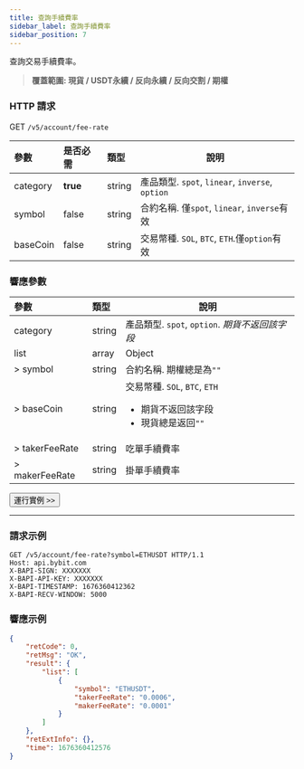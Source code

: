 ```yaml
---
title: 查詢手續費率
sidebar_label: 查詢手續費率
sidebar_position: 7
---
```

查詢交易手續費率。
> **覆蓋範圍: 現貨 / USDT永續 / 反向永續 / 反向交割 / 期權**

### HTTP 請求
GET `/v5/account/fee-rate`

| 參數 | 是否必需 | 類型 | 說明|
|:----- |:-------|:-----|------ |
|category |**true** |string |產品類型. `spot`, `linear`, `inverse`, `option`|
|symbol |false |string |合約名稱. 僅`spot`, `linear`, `inverse`有效|
|baseCoin |false |string |交易幣種. `SOL`, `BTC`, `ETH`.僅`option`有效|

### 響應參數
| 參數 | 類型 | 說明|
|:----- |:-----|----- |
|category |string |產品類型. `spot`, `option`. _期貨不返回該字段_ |
|list |array |Object |
|> symbol |string |合約名稱. 期權總是為`""` |
|> baseCoin |string |交易幣種. `SOL`, `BTC`, `ETH` <ul><li>期貨不返回該字段</li><li>現貨總是返回`""`</li></ul>|
|> takerFeeRate |string |吃單手續費率|
|> makerFeeRate |string |掛單手續費率|

<a href="/api-explorer/v5/account/fee-rate"><Button>運行實例 >></Button></a>

---

### 請求示例

```http
GET /v5/account/fee-rate?symbol=ETHUSDT HTTP/1.1
Host: api.bybit.com
X-BAPI-SIGN: XXXXXXX
X-BAPI-API-KEY: XXXXXXX
X-BAPI-TIMESTAMP: 1676360412362
X-BAPI-RECV-WINDOW: 5000
```

### 響應示例

```json
{
    "retCode": 0,
    "retMsg": "OK",
    "result": {
        "list": [
            {
                "symbol": "ETHUSDT",
                "takerFeeRate": "0.0006",
                "makerFeeRate": "0.0001"
            }
        ]
    },
    "retExtInfo": {},
    "time": 1676360412576
}
```